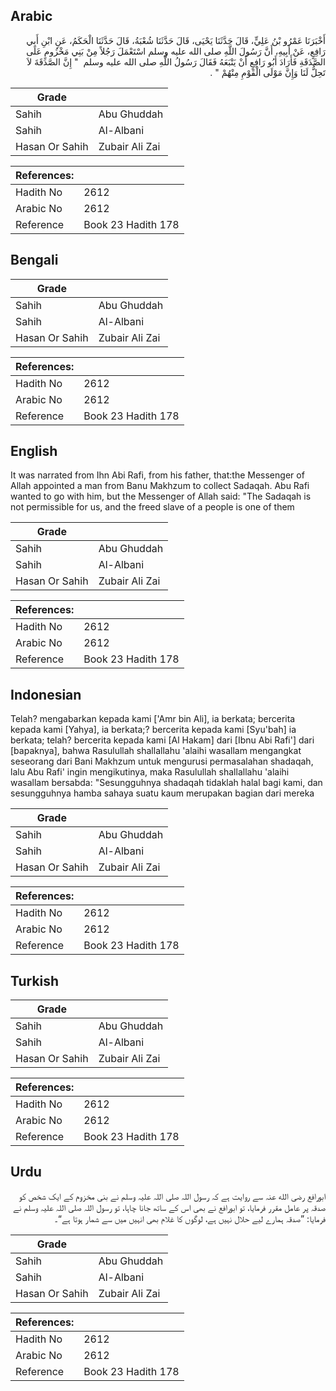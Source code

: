 ## Arabic


<div dir="rtl" lang="ar" style={{fontSize:'larger',backgroundColor:'#f8f9fa',padding:20}}>
أَخْبَرَنَا عَمْرُو بْنُ عَلِيٍّ، قَالَ حَدَّثَنَا يَحْيَى، قَالَ حَدَّثَنَا شُعْبَةُ، قَالَ حَدَّثَنَا الْحَكَمُ، عَنِ ابْنِ أَبِي رَافِعٍ، عَنْ أَبِيهِ، أَنَّ رَسُولَ اللَّهِ صلى الله عليه وسلم اسْتَعْمَلَ رَجُلاً مِنْ بَنِي مَخْزُومٍ عَلَى الصَّدَقَةِ فَأَرَادَ أَبُو رَافِعٍ أَنْ يَتْبَعَهُ فَقَالَ رَسُولُ اللَّهِ صلى الله عليه وسلم ‏ "‏ إِنَّ الصَّدَقَةَ لاَ تَحِلُّ لَنَا وَإِنَّ مَوْلَى الْقَوْمِ مِنْهُمْ ‏"‏ ‏.‏
</div>
<div style={{backgroundColor:'#f8f9fa',padding:20, marginBottom: 10}}><table> <thead> <tr> <th>Grade</th> <th></th> </tr> </thead> <tbody> <tr><td>Sahih</td><td>Abu Ghuddah</td></tr><tr><td>Sahih</td><td>Al-Albani</td></tr><tr><td>Hasan Or Sahih</td><td>Zubair Ali Zai</td></tr></tbody></table><table> <thead> <tr> <th>References:</th> <th></th> </tr> </thead> <tbody><tr><td>Hadith No</td><td>2612</td></tr><tr><td>Arabic No</td><td>2612</td></tr><tr><td>Reference</td><td>Book 23 Hadith 178</td></tr></tbody></table></div>

## Bengali


<div dir="ltr" lang="bn" style={{fontSize:'larger',backgroundColor:'#f8f9fa',padding:20}}>

</div>
<div style={{backgroundColor:'#f8f9fa',padding:20, marginBottom: 10}}><table> <thead> <tr> <th>Grade</th> <th></th> </tr> </thead> <tbody> <tr><td>Sahih</td><td>Abu Ghuddah</td></tr><tr><td>Sahih</td><td>Al-Albani</td></tr><tr><td>Hasan Or Sahih</td><td>Zubair Ali Zai</td></tr></tbody></table><table> <thead> <tr> <th>References:</th> <th></th> </tr> </thead> <tbody><tr><td>Hadith No</td><td>2612</td></tr><tr><td>Arabic No</td><td>2612</td></tr><tr><td>Reference</td><td>Book 23 Hadith 178</td></tr></tbody></table></div>

## English


<div dir="ltr" lang="en" style={{fontSize:'larger',backgroundColor:'#f8f9fa',padding:20}}>
It was narrated from Ihn Abi Rafi, from his father, that:the Messenger of Allah appointed a man from Banu Makhzum to collect Sadaqah. Abu Rafi wanted to go with him, but the Messenger of Allah said: "The Sadaqah is not permissible for us, and the freed slave of a people is one of them
</div>
<div style={{backgroundColor:'#f8f9fa',padding:20, marginBottom: 10}}><table> <thead> <tr> <th>Grade</th> <th></th> </tr> </thead> <tbody> <tr><td>Sahih</td><td>Abu Ghuddah</td></tr><tr><td>Sahih</td><td>Al-Albani</td></tr><tr><td>Hasan Or Sahih</td><td>Zubair Ali Zai</td></tr></tbody></table><table> <thead> <tr> <th>References:</th> <th></th> </tr> </thead> <tbody><tr><td>Hadith No</td><td>2612</td></tr><tr><td>Arabic No</td><td>2612</td></tr><tr><td>Reference</td><td>Book 23 Hadith 178</td></tr></tbody></table></div>

## Indonesian


<div dir="ltr" lang="id" style={{fontSize:'larger',backgroundColor:'#f8f9fa',padding:20}}>
Telah? mengabarkan kepada kami ['Amr bin Ali], ia berkata; bercerita kepada kami [Yahya], ia berkata;? bercerita kepada kami [Syu'bah] ia berkata; telah? bercerita kepada kami [Al Hakam] dari [Ibnu Abi Rafi'] dari [bapaknya], bahwa Rasulullah shallallahu 'alaihi wasallam mengangkat seseorang dari Bani Makhzum untuk mengurusi permasalahan shadaqah, lalu Abu Rafi' ingin mengikutinya, maka Rasulullah shallallahu 'alaihi wasallam bersabda: "Sesungguhnya shadaqah tidaklah halal bagi kami, dan sesungguhnya hamba sahaya suatu kaum merupakan bagian dari mereka
</div>
<div style={{backgroundColor:'#f8f9fa',padding:20, marginBottom: 10}}><table> <thead> <tr> <th>Grade</th> <th></th> </tr> </thead> <tbody> <tr><td>Sahih</td><td>Abu Ghuddah</td></tr><tr><td>Sahih</td><td>Al-Albani</td></tr><tr><td>Hasan Or Sahih</td><td>Zubair Ali Zai</td></tr></tbody></table><table> <thead> <tr> <th>References:</th> <th></th> </tr> </thead> <tbody><tr><td>Hadith No</td><td>2612</td></tr><tr><td>Arabic No</td><td>2612</td></tr><tr><td>Reference</td><td>Book 23 Hadith 178</td></tr></tbody></table></div>

## Turkish


<div dir="ltr" lang="tr" style={{fontSize:'larger',backgroundColor:'#f8f9fa',padding:20}}>

</div>
<div style={{backgroundColor:'#f8f9fa',padding:20, marginBottom: 10}}><table> <thead> <tr> <th>Grade</th> <th></th> </tr> </thead> <tbody> <tr><td>Sahih</td><td>Abu Ghuddah</td></tr><tr><td>Sahih</td><td>Al-Albani</td></tr><tr><td>Hasan Or Sahih</td><td>Zubair Ali Zai</td></tr></tbody></table><table> <thead> <tr> <th>References:</th> <th></th> </tr> </thead> <tbody><tr><td>Hadith No</td><td>2612</td></tr><tr><td>Arabic No</td><td>2612</td></tr><tr><td>Reference</td><td>Book 23 Hadith 178</td></tr></tbody></table></div>

## Urdu


<div dir="rtl" lang="ur" style={{fontSize:'larger',backgroundColor:'#f8f9fa',padding:20}}>
ابورافع رضی الله عنہ سے روایت ہے کہ رسول اللہ صلی اللہ علیہ وسلم نے بنی مخزوم کے ایک شخص کو صدقہ پر عامل مقرر فرمایا، تو ابورافع نے بھی اس کے ساتھ جانا چاہا، تو رسول اللہ صلی اللہ علیہ وسلم نے فرمایا: ”صدقہ ہمارے لیے حلال نہیں ہے، لوگوں کا غلام بھی انہیں میں سے شمار ہوتا ہے“۔
</div>
<div style={{backgroundColor:'#f8f9fa',padding:20, marginBottom: 10}}><table> <thead> <tr> <th>Grade</th> <th></th> </tr> </thead> <tbody> <tr><td>Sahih</td><td>Abu Ghuddah</td></tr><tr><td>Sahih</td><td>Al-Albani</td></tr><tr><td>Hasan Or Sahih</td><td>Zubair Ali Zai</td></tr></tbody></table><table> <thead> <tr> <th>References:</th> <th></th> </tr> </thead> <tbody><tr><td>Hadith No</td><td>2612</td></tr><tr><td>Arabic No</td><td>2612</td></tr><tr><td>Reference</td><td>Book 23 Hadith 178</td></tr></tbody></table></div>